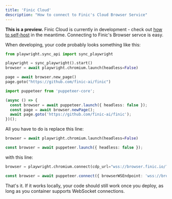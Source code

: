 ```yaml
---
title: 'Finic Cloud'
description: "How to connect to Finic's Cloud Browser Service"
---
```

<Note>**This is a preview.** Finic Cloud is currently in development - check out [how to self-host](browsers/self-hosting) in the meantime.</Note>
Connecting to Finic's Browser servce is easy.

When developing, your code probably looks something like this:
<CodeGroup>
```python Playwright (Python)
from playwright.sync_api import sync_playwright

playwright = sync_playwright().start()
browser = await playwright.chromium.launch(headless=False)

page = await browser.new_page()
page.goto("https://github.com/finic-ai/finic")
```
```typescript Puppeteer (NodeJS)
import puppeteer from 'puppeteer-core';

(async () => {
  const browser = await puppeteer.launch({ headless: false });
  const page = await browser.newPage();
  await page.goto('https://github.com/finic-ai/finic');
})();

```
</CodeGroup>

All you have to do is replace this line:
<CodeGroup>
```python Playwright (Python)
browser = await playwright.chromium.launch(headless=False)
```
```typescript Puppeteer (NodeJS)
const browser = await puppeteer.launch({ headless: false });
```
</CodeGroup>

with this line:
<CodeGroup>
```python Playwright (Python)
browser = playwright.chromium.connect(cdp_url="wss://browser.finic.io/?apikey=<your-finic-api-key>")
```
```typescript Puppeteer (NodeJS)
const browser = await puppeteer.connect({ browserWSEndpoint: 'wss://browser.finic.io/?apikey=<your-finic-api-key>' });
```
</CodeGroup>

That's it. If it works locally, your code should still work once you deploy, as long as you container supports WebSocket connections.
